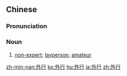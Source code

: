 ==Chinese==
{{zh-forms}}

===Pronunciation===
{{zh-pron
|m=wàiháng
|c=ngoi6 hong4,ngoi6 hong4-2
|mn=gōa-hâng
|ma=Zh-wàiháng.ogg
|cat=n
}}

===Noun===
{{zh-noun}}

# [[non-expert]]; [[layperson]]; [[amateur]]

[[zh-min-nan:外行]]
[[ko:外行]]
[[hu:外行]]
[[ja:外行]]
[[zh:外行]]